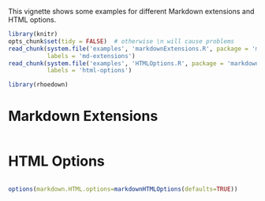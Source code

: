 <!--
%\VignetteEngine{knitr::knitr}
%\VignetteIndexEntry{Some Markdown Examples}
-->

This vignette shows some examples for different Markdown extensions and HTML options.

```r
library(knitr)
opts_chunk$set(tidy = FALSE)  # otherwise \n will cause problems
read_chunk(system.file('examples', 'markdownExtensions.R', package = 'markdown'),
           labels = 'md-extensions')
read_chunk(system.file('examples', 'HTMLOptions.R', package = 'markdown'),
           labels = 'html-options')
```

```r
library(rhoedown)
```

# Markdown Extensions

```r
```

# HTML Options

```r
```


```r
options(markdown.HTML.options=markdownHTMLOptions(defaults=TRUE))
```
